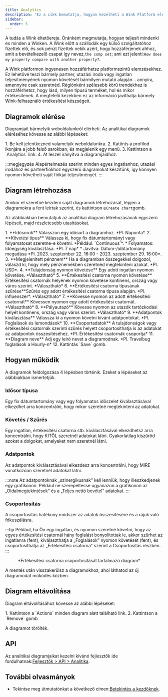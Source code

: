 ```yaml
---
title: Analytics
description: 'Ez a cikk bemutatja, hogyan kezelheti a Wink Platform elemzéseit.'
sidebar:
  order: 5
---
```


A tudás a Wink éltetőereje. Óránként megmutatja, hogyan teljesít mindenki és minden a Winken. A Wink előtt a szállodák egy külső szolgáltatóhoz fizettek elő, és sok pénzt fizettek nekik azért, hogy hozzáférjenek ahhoz, amit a bevételkezelő csapat így nevez,`the comp set`; ami ezt jelenti:`How does my property compare with another property?`.

A Wink platformon ingyenesen hozzáférhetsz platformszintű elemzésekhez. Ez lehetővé teszi bármely partner, utazási iroda vagy ingatlan teljesítményének nyomon követését bármilyen mutató alapján... annyira, amennyire csak szeretnéd. Régiónként szélesebb körű trendekhez is hozzáférhetsz, hogy lásd, milyen típusú terméket, hol és mikor értékesítenek. A megfelelő kezekben ez az információ javíthatja bármely Wink-felhasználó értékesítési készségeit.

## Diagramok elérése

Diagramjait bármelyik weboldalunkról elérheti. Az analitikai diagramok eléréséhez kövesse az alábbi lépéseket:

<Steps>
  1. Be kell jelentkezned valamelyik weboldalunkra.
  2. Kattints a profilod ikonjára a jobb felső sarokban, és megjelenik egy menü.
  3. Kattintson a `Analytics` link.
  4. Át leszel irányítva a diagramjaidhoz.
</Steps>


:::megjegyzés
Alapértelmezés szerint minden egyes ingatlanhoz, utazási irodához és partnerfiókhoz egyszerű diagramokat készítünk, így könnyen nyomon követheti saját fiókjai teljesítményét.
:::

## Diagram létrehozása

Amikor el szeretné kezdeni saját diagramok létrehozását, lépjen a diagramokra a fent leírtak szerint, és kattintson a`Create chart`gomb.

Az alábbiakban bemutatjuk az analitikai diagram létrehozásának egyszerű lépéseit, majd részletesebb utasításokat.

<Steps>
  1. **Idősorok** Válasszon egy idősort a diagramhoz. *Pl. Naponta*.
  2. **Követési típus** Válassza ki, hogy fix dátumtartományt vagy folyamatosat szeretne-e követni. *Például. `Continuous`*.
     * Folyamatos: Időegység kiválasztása. *Pl. 7 nap*
     * Javítva: Dátum-/időtartomány megadása *Pl. 2023. szeptember 22. 16:00 - 2023. szeptember 29. 16:00*.
  3. **Megjelenített pénznem** Ha a diagramban összegekkel dolgozol, válaszd ki, hogy mely pénznemekben szeretnéd megtekinteni azokat. *Pl. USD*.
  4. **Tulajdonság nyomon követése** Egy adott ingatlan nyomon követése. *Választható*
  5. **Értékesítési csatorna nyomon követése** Értékesítési csatornák helyének nyomon követése kontinens, ország vagy város szerint. *Választható*
  6. **Értékesítési csatorna típusának szűrése**Szűrés egy adott értékesítési csatorna típusa alapján. *Pl. influenszer*. *Választható*
  7. **Kövesse nyomon az adott értékesítési csatornát** Kövessen nyomon egy adott értékesítési csatornát. *Választható*
  8. **Pályautazó** Kövesse nyomon az utazók tartózkodási helyét kontinens, ország vagy város szerint. *Választható*
  9. **Adatpontok kiválasztása** Válassza ki a nyomon követni kívánt adatpontokat. *Pl. Foglalások és lemondások*
  10. **Csoportadatok** A tulajdonságok vagy értékesítési csatornák szerinti szűrés helyett csoportosíthatja is az adatokat az adatpontok összesítéséhez. *Pl. Értékesítési csatornák csoportja*
  11. **Diagram neve** Adj egy leíró nevet a diagramodnak. *Pl. Travelbug foglalások a Hourly-n*
  12. Kattintás `Save` gomb.
</Steps>


## Hogyan működik

A diagramok feldolgozása 4 lépésben történik. Ezeket a lépéseket az alábbiakban ismertetjük.

### Idősor típusa

Egy fix dátumtartomány vagy egy folyamatos időszelet kiválasztásával elkezdhet arra koncentrálni, hogy mikor szeretné megtekinteni az adatokat.

### Követés / Szűrés

Egy ingatlan, értékesítési csatorna stb. kiválasztásával elkezdhetsz arra koncentrálni, hogy KITŐL szeretnél adatokat látni. Gyakorlatilag kiszűröd azokat a dolgokat, amelyeket nem szeretnél látni.

### Adatpontok

Az adatpontok kiválasztásával elkezdesz arra koncentrálni, hogy MIRE vonatkozóan szeretnél adatokat látni.

:::note
Az adatpontoknak „szinergikusnak” kell lenniük, hogy illeszkedjenek egy grafikonon. Például ne szerepeltesse ugyanazon a grafikonon az „Oldalmegtekintések” és a „Teljes nettó bevétel” adatokat.
:::

### Csoportosítás<Badge text="New" variant="note" />


A csoportosítás hatékony módszer az adatok összesítésére és a rájuk való fókuszálásra.

:::tip
Például, ha Ön egy ingatlan, és nyomon szeretné követni, hogy az egyes értékesítési csatornái hány foglalást bonyolítottak le, akkor szűrhet az ingatlanra (fent), kiválaszthatja a „Foglalások” nyomon követését (fent), és csoportosíthatja az „Értékesítési csatorna” szerint a Csoportosítás részben.
:::

<figure>
  <CloudinaryImage width="700" height="219" resize="scale" quality="best" alt="Elemzési diagram" src="academy/analytics" errorImage="noimage_opaque_nyrtl0.png" />

  <figcaption>*Értékesítési csatorna csoportosítását tartalmazó diagram*</figcaption>
</figure>


A mentés után visszakerülsz a diagramokhoz, ahol láthatod az új diagramodat működés közben.

## Diagram eltávolítása

Diagram eltávolításához kövesse az alábbi lépéseket:

<Steps>
  1. Kattintson a `Actions` minden diagram alatt található link.
  2. Kattintson a `Remove` gomb
</Steps>


A diagramot törölték.

## API

Az analitikai diagramjaikat kezelni kívánó fejlesztők ide fordulhatnak:[Fejlesztők > API > Analitika](/developers/apis/#analytics-api).

## További olvasmányok

* Tekintse meg útmutatónkat a következő címen:[Betekintés a kezdőknek](/guides/insight-for-dummies).

